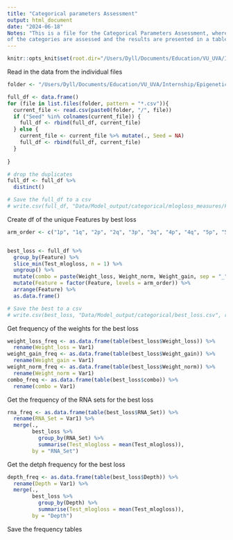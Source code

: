```yaml
---
title: "Categorical parameters Assessment"
output: html_document
date: "2024-06-18"
Notes: "This is a file for the Categorical Parameters Assessment, where the parameters (weights, rna sets, depth) 
of the categories are assessed and the results are presented in a table and visualized."
---
```


```r
knitr::opts_knit$set(root.dir="/Users/Dyll/Documents/Education/VU_UVA/Internship/Epigenetics/Janssen_Group-UMCUtrecht/Main_Project")
```

Read in the data from the individual files
```r
folder <- "/Users/Dyll/Documents/Education/VU_UVA/Internship/Epigenetics/Janssen_Group-UMCUtrecht/Main_Project/Data/Model_output/categorical/mlogloss_measures"

full_df <- data.frame()
for (file in list.files(folder, pattern = "*.csv")){
  current_file <- read.csv(paste0(folder, "/", file))
  if ("Seed" %in% colnames(current_file)) {
    full_df <- rbind(full_df, current_file)
  } else {
    current_file <- current_file %>% mutate(., Seed = NA)
    full_df <- rbind(full_df, current_file)
  }
  
}

# drop the duplicates
full_df <- full_df %>% 
  distinct()

# Save the full_df to a csv
# write.csv(full_df, "Data/Model_output/categorical/mlogloss_measures/Full_categorical_loss_metrics_df.csv", row.names = FALSE)

```


Create df of the unique Features by best loss
```r
arm_order <- c("1p", "1q", "2p", "2q", "3p", "3q", "4p", "4q", "5p", "5q", "6p", "6q", "7p", "7q", "8p", "8q", "9p", "9q", "10p", "10q", "11p", "11q", "12p", "12q", "13 (13q)", "14 (14q)", "15 (15q)", "16p", "16q", "17p", "17q", "18p", "18q", "19p", "19q", "20p", "20q", "21 (21q)", "22 (22q)")


best_loss <- full_df %>% 
  group_by(Feature) %>%
  slice_min(Test_mlogloss, n = 1) %>%
  ungroup() %>% 
  mutate(combo = paste(Weight_loss, Weight_norm, Weight_gain, sep = "_")) %>% 
  mutate(Feature = factor(Feature, levels = arm_order)) %>%
  arrange(Feature) %>% 
  as.data.frame()

# Save the best to a csv
# write.csv(best_loss, "Data/Model_output/categorical/best_loss.csv", row.names = FALSE)
```

Get frequency of the weights for the best loss
```r
weight_loss_freq <- as.data.frame(table(best_loss$Weight_loss)) %>% 
  rename(Weight_loss = Var1)
weight_gain_freq <- as.data.frame(table(best_loss$Weight_gain)) %>% 
  rename(Weight_gain = Var1)
weight_norm_freq <- as.data.frame(table(best_loss$Weight_norm)) %>% 
  rename(Weight_norm = Var1)
combo_freq <- as.data.frame(table(best_loss$combo)) %>%
  rename(combo = Var1)
```

Get the frequency of the RNA sets for the best loss
```r
rna_freq <- as.data.frame(table(best_loss$RNA_Set)) %>% 
  rename(RNA_Set = Var1) %>% 
  merge(., 
        best_loss %>% 
          group_by(RNA_Set) %>% 
          summarise(Test_mlogloss = mean(Test_mlogloss)), 
        by = "RNA_Set")
```

Get the detph frequency for the best loss
```r
depth_freq <- as.data.frame(table(best_loss$Depth)) %>% 
  rename(Depth = Var1) %>% 
  merge(., 
        best_loss %>% 
          group_by(Depth) %>% 
          summarise(Test_mlogloss = mean(Test_mlogloss)), 
        by = "Depth")
```


Save the frequency tables
```r
```

